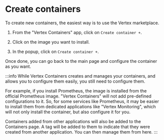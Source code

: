 # Create containers

To create new containers, the easiest way is to use the Vertex marketplace.

1. From the "Vertex Containers" app, click on `Create container +`.

2. Click on the image you want to install.

3. In the popup, click on `Create container +`.

Once done, you can go back to the main page and configure the container as you want.

:::info
While Vertex Containers creates and manages your containers, and allows you to configure them easily, you still need to configure them.

For example, if you install Prometheus, the image is installed from the official Prometheus image. "Vertex Containers" will not add pre-defined configurations to it. So, for some services like Prometheus, it may be easier to install them from dedicated applications like "Vertex Monitoring", which will not only install the container, but also configure it for you.

Containers added from other applications will also be added to the Containers page.
A tag will be added to them to indicate that they were created from another application.
You can then manage them from here.
:::
